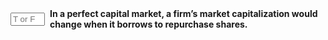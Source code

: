 ::: {.question-block}

<form onsubmit="event.preventDefault(); checkAnswerBox('module6_tf_q006','F')" style="display: flex; align-items: center; gap: 8px;">
<input type="text" id="module6_tf_q006" name="module6_tf_q006" maxlength="1" placeholder="T or F" style="width: 55px;" data-correct-answer="F" /> 
<label for="module6_tf_q006"><strong>In a perfect capital market, a firm's market capitalization would change when it borrows to repurchase shares.</strong></label>
</form>

<div id="feedback-module6_tf_q006" class="feedback" data-status="" style="display:none;">
This is FALSE. In a perfect capital market, the value of a firm remains unchanged when it repurchases shares using borrowed money (Modigliani–Miller theorem).
</div>

:::
